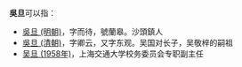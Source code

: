 '''吳旦'''可以指：
* [[吳旦_(明朝)|吳旦 (明朝)]]，字而待，號蘭皋。沙頭鎮人
* [[吳旦_(清朝)|吳旦 (清朝)]]，字卿云，又字东观。吴国对长子，吴敬梓的嗣祖
* [[吴旦_(1958年)|吴旦 (1958年)]]，上海交通大学校务委员会专职副主任

{{disambig|D旦|cat=二字吴姓人名消歧义}}